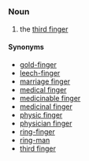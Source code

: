 
<!-- 
This page has been placed on ''Requests for Ph34rism.
This request has been subsequently carried out Ph34r themself.

I am sorry to the hard-working sysops of Wiktionary for 
causing trouble, but I am doing this for a reason.

Thank you (come again).
-->

=={{en}}==
===Noun===
# the [[third finger]]
====Synonyms====
*[[gold-finger]]
*[[leech-finger]]
*[[marriage finger]]
*[[medical finger]]
*[[medicinable finger]]
*[[medicinal finger]]
*[[physic finger]]
*[[physician finger]]
*[[ring-finger]]
*[[ring-man]]
*[[third finger]]